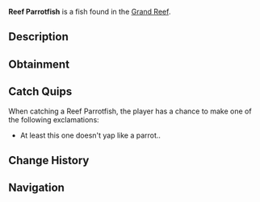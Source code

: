 {{FishInfobox
|image          = Reef Parrotfish.png
|rarity         = Rare
|sea            = First Sea
|location       = [[Grand Reef]]
|sublocation    = 
|sources        = Fishing Rod
|radar_location = 
|xp             = 600
|weather        = 
|time           = 
|season         = 
|bait           = Coral
|base_weight    = 20
|base_value     = 900
|weight_range   = 13
|base_chance    = 4
|base_resil     = 35
}}
'''Reef Parrotfish''' is a {{Rarity|Rare}} fish found in the [[Grand Reef]].

== Description ==
{{Description|A large reef fish with a beak-like mouth used to scrape algae from coral. Their powerful jaws can grind coral into fine sand, helping create the beaches around reef areas.|Bestiary Entry}}

== Obtainment ==
{{Fish Availability|
Grand Reef
|top_rods      = 
Leviathan's Fang Rod\58078.7\132057.26;
Trident Rod\53875.68\132510.54;
Free Spirit Rod\50006.44\122993.91;
Great Rod of Oscar\48299.29\86293.13;
Astralhook Rod\45740.35\86124.86;
Resourceful Rod\35024.46\69757.56;
Destiny Rod\36597.67\77768.57;
Azure Of Lagoon\43315.26\96740.78;
No-Life Rod\44257.71\91477.15;
Flimsy Rod\23135.7\80674.28;
Training Rod\21712.83\89412.36;
Ethereal Prism Rod\45730.66\86416.95;
Seraphic Rod\44210.98\86474.52;
Rod Of The Forgotten Fang\41338.31\83421.99;
Challenger's Rod\40071.37\83196.25;
Blazebringer Rod\38712.63\81232.16;
Rod Of The Depths\37148.9\75730.65;
Rod Of The Exalted One\36502.74\77330.78;
Zeus Rod\36465.01\76640.26;
Verdant Shear Rod\35958.96\76618.49;
Depthseeker Rod\32978.49\71095.88;
Avalanche Rod\29714.83\64257.33;
Volcanic Rod\28414.39\60605.14;
Steady Rod\9474.32\23781.47
|recommended   = Trident Rod
}}

== Catch Quips ==
When catching a Reef Parrotfish, the player has a chance to make one of the following exclamations:
* At least this one doesn't yap like a parrot..

== Change History ==
{{Change History|{{subst:Current Version}}}}

== Navigation ==
{{Fish Navbox|Grand Reef}}